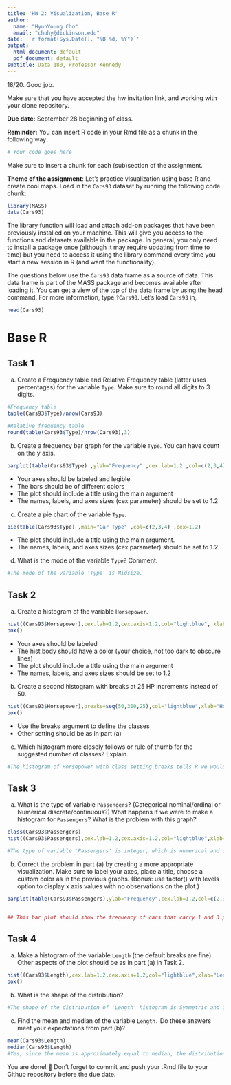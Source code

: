 ```yaml
---
title: 'HW 2: Visualization, Base R'
author:
  name: "HyunYoung Cho"
  email: "chohy@dickinson.edu"
date: '`r format(Sys.Date(), "%B %d, %Y")`'
output:
  html_document: default
  pdf_document: default
subtitle: Data 180, Professor Kennedy
---
```

18/20. Good job.

Make sure that you have accepted the hw invitation link, and working with your clone repository.

**Due date:** September 28 beginning of class.

**Reminder:** You can insert R code in your Rmd file as a chunk in the following way:
```r
# Your code goes here
```
Make sure to insert a chunk for each (sub)section of the assignment.

**Theme of the assignment**: Let's practice visualization using base R and create cool maps. Load in the `Cars93` dataset by running the following code chunk:

```r
library(MASS)
data(Cars93)
```

The library function will load and attach add-on packages that have been previously installed on your machine. This will give you access to the functions and datasets available in the package. In general, you only need to install a package once (although it may require updating from time to time) but you need to access it using the library command every time you start a new session in R (and want the functionality). 

The questions below use the `Cars93` data frame as a source of data. This data frame is part of the MASS package and becomes available after loading it. You can get a view of the top of the data frame by using the head command. For more information, type `?Cars93`. Let's load `Cars93` in,
```r
head(Cars93)
```

# Base R
## Task 1
a) Create a Frequency table and Relative Frequency table (latter uses percentages) for the variable `Type`. Make sure to round all digits to 3 digits.
```r
#Frequency table
table(Cars93$Type)/nrow(Cars93)

#Relative frequency table
round(table(Cars93$Type)/nrow(Cars93),3)
```
b) Create a frequency bar graph for the variable `Type`. You can have count on the y axis.
```r
barplot(table(Cars93$Type) ,ylab="Frequency" ,cex.lab=1.2 ,col=c(2,3,4) ,main="Car Type")

```

*	Your axes should be labeled and legible
*	The bars should be of different colors
*	The plot should include a title using the main argument
*	The names, labels, and axes sizes (cex parameter) should be set to 1.2

c) Create a pie chart of the variable `Type`.
```r
pie(table(Cars93$Type) ,main="Car Type" ,col=c(2,3,4) ,cex=1.2)
```

* The plot should include a title using the main argument.
*	The names, labels, and axes sizes (cex parameter) should be set to 1.2

d) What is the mode of the variable `Type`? Comment.
```r
#The mode of the variable 'Type' is Midsize. 
```

## Task 2 
a) Create a histogram of the variable `Horsepower`.
```r
hist((Cars93$Horsepower),cex.lab=1.2,cex.axis=1.2,col="lightblue", xlab="Horsepower", main="Horsepower")
box()
```

*	Your axes should be labeled
*	The hist body should have a color (your choice, not too dark to obscure lines) 
*	The plot should include a title using the main argument
*	The names, labels, and axes sizes should be set to 1.2

b) Create a second histogram with breaks at 25 HP increments instead of 50.
```r
hist((Cars93$Horsepower),breaks=seq(50,300,25),col="lightblue",xlab="Horsepower",cex.lab=1.2,cex.axis=1.2, main="Horsepower")
box()
```

* Use the breaks argument to define the classes
* Other setting should be as in part (a)

c) Which histogram more closely follows or rule of thumb for the suggested number of classes? Explain.
```r
#The histogram of Horsepower with class setting breaks tells R we would like 10 classes. A good rule of thumb is when the number of classes is sqrt(n). The number of classes that follows the good rule of thumb for the histogram of Horsepower is sqrt(93)=9.6. Therefore, the histogram with breaks has the closer number of classes(=10) to the rule of thumb(=sqrt(93)=9.6), the histogram with class breaks follows the rule of thumb for the suggested number of classes. 
```


## Task 3 
a) What is the type of variable `Passengers`? (Categorical nominal/ordinal or Numerical discrete/continuous?) What happens if we were to make a histogram for `Passengers`? What is the problem with this graph?
```r
class(Cars93$Passengers)
hist((Cars93$Passengers),cex.lab=1.2,cex.axis=1.2,col="lightblue",xlab="Passengers", main="Passengers")

#The type of variable 'Passengers' is integer, which is numerical and discrete. The histogram of Passengers has x-value(number of passengers) between 3 and 4. However, since the type of variable 'Passengers' is discrete, the x-value(number of passengers) cannot be between 3 and 4. Instead of histogram, a bar graph of 'Passengers' would work better with discrete x-value(number of passengers).
```

b) Correct the problem in part (a) by creating a more appropriate visualization. Make sure to label your axes, place a title, choose a custom color as in the previous graphs. (Bonus: use factor() with levels option to display x axis values with no observations on the plot.)
```r
barplot(table(Cars93$Passengers),ylab="Frequency",cex.lab=1.2,col=c(2,3,4),main="Passengers")


## This bar plot should show the frequency of cars that carry 1 and 3 passengers as 0 (-2)
```

## Task 4 
a) Make a histogram of the variable `Length` (the default breaks are fine). Other aspects of the plot should be as in part (a) in Task 2.
```r
hist((Cars93$Length),cex.lab=1.2,cex.axis=1.2,col="lightblue",xlab="Length", main="Length")
box()
```

b) What is the shape of the distribution?
```r
#The shape of the distribution of 'Length' histogram is Symmetric and Unimodal.
```

c) Find the mean and median of the variable `Length.` Do these answers meet your expectations from part (b)?
```r
mean(Cars93$Length)
median(Cars93$Length)
#Yes, since the mean is approximately equal to median, the distribution of variable 'Length' is Symmetric and Unimodal. 
```

You are done! 🏁 Don't forget to commit and push your .Rmd file to your Github repository before the due date.


